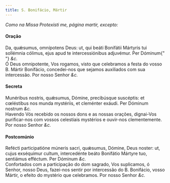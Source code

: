 ```yaml
---
title: S. Bonifácio, Mártir
---
```


<em>Como na Missa Protexísti me, página martir, excepto:</em>

<h4 class="text-center">Oração</h4>
<div class="container-fluid">
  <div class="row">
    <div class="col-6 dropcaps text-justify">
      Da, quǽsumus, omnípotens Deus: ut, qui beáti Bonifátii Mártyris tui
      sollémnia cólimus, ejus apud te intercessiónibus adjuvémur. Per Dóminum{" "}
      <em>&c.</em>
    </div>
    <div class="col-6 dropcaps text-justify">
      Ó Deus omnipotente, Vos rogamos, visto que celebramos a festa do vosso B.
      Mártir Bonifácio, concedei-nos que sejamos auxiliados com sua intercessão.
      Por nosso Senhor <em>&c.</em>
    </div>
  </div>
</div>

<h4 class="text-center">Secreta</h4>
<div class="container-fluid">
  <div class="row">
    <div class="col-6 dropcaps text-justify">
      Munéribus nostris, quǽsumus, Dómine, precibúsque suscéptis: et cœléstibus
      nos munda mystériis, et cleménter exáudi. Per Dóminum nostrum <em>&c.</em>
    </div>
    <div class="col-6 dropcaps text-justify">
      Havendo Vós recebido os nossos dons e as nossas orações, dignai-Vos
      purificar-nos com vossos celestiais mystérios e ouvir-nos clementemente.
      Por nosso Senhor <em>&c.</em>
    </div>
  </div>
</div>

<h4 class="text-center">Postcomúnio</h4>
<div class="container-fluid">
  <div class="row">
    <div class="col-6 dropcaps text-justify">
      Refécti participatióne múneris sacri, quǽsumus, Dómine, Deus noster: ut,
      cujus exséquimur cultum, intercedénte beáto Bonifátio Mártyre tuo,
      sentiámus efféctum. Per Dóminum <em>&c.</em>
    </div>
    <div class="col-6 dropcaps text-justify">
      Confortados com a participação do dom sagrado, Vos suplicamos, ó Senhor,
      nosso Deus, fazei-nos sentir por intercessão do B. Bonifácio, vosso
      Mártir, o efeito do mystério que celebramos. Por nosso Senhor <em>&c.</em>
    </div>
  </div>
</div>
